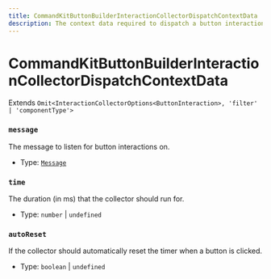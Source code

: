 ```yaml
---
title: CommandKitButtonBuilderInteractionCollectorDispatchContextData
description: The context data required to dispatch a button interaction collector.
---
```


# CommandKitButtonBuilderInteractionCollectorDispatchContextData

Extends `Omit<InteractionCollectorOptions<ButtonInteraction>, 'filter' | 'componentType'>`

### `message`

The message to listen for button interactions on.

- Type: [`Message`](https://discord.js.org/docs/packages/discord.js/main/Message:Class)

### `time`

The duration (in ms) that the collector should run for.

- Type: `number` | `undefined`

### `autoReset`

If the collector should automatically reset the timer when a button is clicked.

- Type: `boolean` | `undefined`
